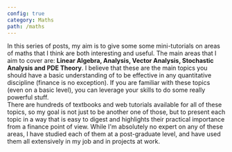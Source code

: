 ```yaml
---
config: true
category: Maths
path: /maths
---
```


In this series of posts, my aim is to give some some mini-tutorials on areas of maths that I think are both interesting and useful.
The main areas that I aim to cover are: **Linear Algebra, Analysis, Vector Analysis, Stochastic Analysis and PDE Theory**. I believe that these
are the main topics you should have a basic understanding of to be effective in any quantitative discipline (finance is no exception). If
you are familiar with these topics (even on a basic level), you can leverage your skills to do some really powerful stuff.  
There are hundreds of textbooks and web tutorials available for all of these topics, so my goal is not just to be another one of those, 
but to present each topic in a way that is easy to digest and highlights their practical importance from a finance point of view. While I'm absolutely
no expert on any of these areas, I have studied each of them at a post-graduate level, and have used them all extensively in my job and in projects at work.